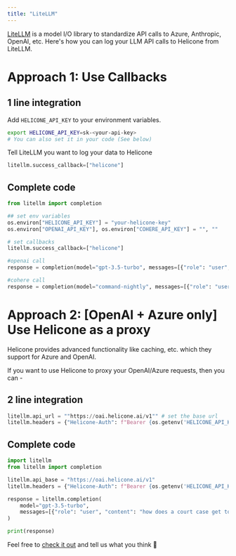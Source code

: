 ```yaml
---
title: "LiteLLM"
---
```


[LiteLLM](https://github.com/BerriAI/litellm) is a model I/O library to standardize API calls to Azure, Anthropic, OpenAI, etc. Here's how you can log your LLM API calls to Helicone from LiteLLM.

<Tabs>
  <Tab title="Python">

# Approach 1: Use Callbacks

## 1 line integration

Add `HELICONE_API_KEY` to your environment variables.

```bash
export HELICONE_API_KEY=sk-<your-api-key>
# You can also set it in your code (See below)
```

Tell LiteLLM you want to log your data to Helicone

```python
litellm.success_callback=["helicone"]
```

## Complete code

```python
from litellm import completion

## set env variables
os.environ["HELICONE_API_KEY"] = "your-helicone-key"
os.environ["OPENAI_API_KEY"], os.environ["COHERE_API_KEY"] = "", ""

# set callbacks
litellm.success_callback=["helicone"]

#openai call
response = completion(model="gpt-3.5-turbo", messages=[{"role": "user", "content": "Hi 👋 - i'm openai"}])

#cohere call
response = completion(model="command-nightly", messages=[{"role": "user", "content": "Hi 👋 - i'm cohere"}])

```

# Approach 2: [OpenAI + Azure only] Use Helicone as a proxy

Helicone provides advanced functionality like caching, etc. which they support for Azure and OpenAI.

If you want to use Helicone to proxy your OpenAI/Azure requests, then you can -

## 2 line integration

```python
litellm.api_url = ""https://oai.helicone.ai/v1"" # set the base url
litellm.headers = {"Helicone-Auth": f"Bearer {os.getenv('HELICONE_API_KEY')}"} # set your headers
```

## Complete code

```python
import litellm
from litellm import completion

litellm.api_base = "https://oai.helicone.ai/v1"
litellm.headers = {"Helicone-Auth": f"Bearer {os.getenv('HELICONE_API_KEY')}"}

response = litellm.completion(
    model="gpt-3.5-turbo",
    messages=[{"role": "user", "content": "how does a court case get to the Supreme Court?"}]
)

print(response)
```

</Tab>
</Tabs>

Feel free to [check it out](https://github.com/BerriAI/litellm) and tell us what you think 👋
